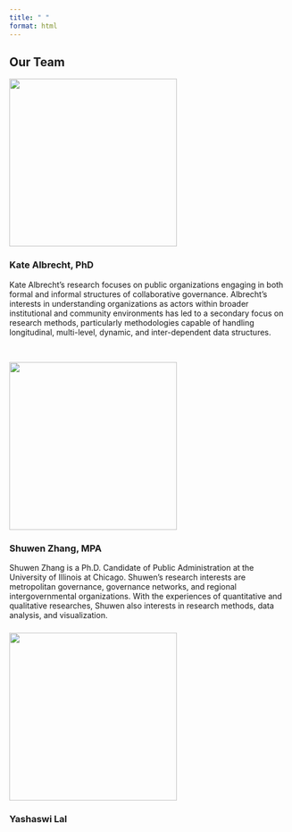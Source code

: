 ```yaml
---
title: " "
format: html
---
```


## Our Team

![](Team%20Bio/katealbrecht.jpg){width="300"}

### **Kate Albrecht, PhD**

Kate Albrecht’s research focuses on public organizations engaging in both formal and informal structures of collaborative governance. Albrecht’s interests in understanding organizations as actors within broader institutional and community environments has led to a secondary focus on research methods, particularly methodologies capable of handling longitudinal, multi-level, dynamic, and inter-dependent data structures.

\

![](Team%20Bio/Shuwen.jpg){width="300"}

### Shuwen Zhang, MPA

Shuwen Zhang is a Ph.D. Candidate of Public Administration at the University of Illinois at Chicago. Shuwen’s research interests are metropolitan governance, governance networks, and regional intergovernmental organizations. With the experiences of quantitative and qualitative researches, Shuwen also interests in research methods, data analysis, and visualization.

###  ![](Team Bio/Yashaswi.jpg){width="300"}

### Yashaswi Lal
